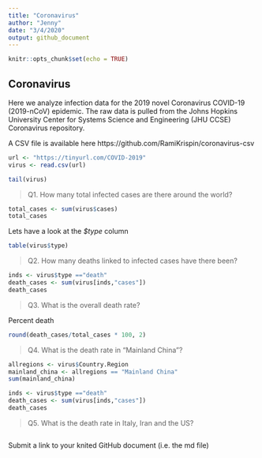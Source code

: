 ```yaml
---
title: "Coronavirus"
author: "Jenny"
date: "3/4/2020"
output: github_document
---
```


```r
knitr::opts_chunk$set(echo = TRUE)
```

## Coronavirus

Here we analyze infection data for the 2019 novel Coronavirus COVID-19 (2019-nCoV) epidemic. The raw data is pulled from the Johns Hopkins University Center for Systems Science and Engineering (JHU CCSE) Coronavirus repository.

A CSV file is available here https://github.com/RamiKrispin/coronavirus-csv


```r
url <- "https://tinyurl.com/COVID-2019"
virus <- read.csv(url)

tail(virus)
```


> Q1. How many total infected cases are there around the world?

```r
total_cases <- sum(virus$cases)
total_cases
```

Lets have a look at the *$type* column

```r
table(virus$type)
```

> Q2. How many deaths linked to infected cases have there been?

```r
inds <- virus$type =="death"
death_cases <- sum(virus[inds,"cases"])
death_cases
```


> Q3. What is the overall death rate?

Percent death

```r
round(death_cases/total_cases * 100, 2)
```


> Q4. What is the death rate in "Mainland China"?

```r
allregions <- virus$Country.Region
mainland_china <- allregions == "Mainland China"
sum(mainland_china)

inds <- virus$type =="death"
death_cases <- sum(virus[inds,"cases"])
death_cases
```


> Q5. What is the death rate in Italy, Iran and the US?

```r

```

Submit a link to your knited GitHub document (i.e. the md file)
